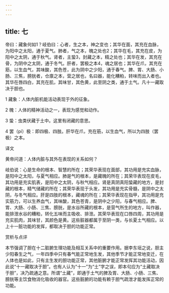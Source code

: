 ```yaml
---
---
---
```

title: 七
---




帝曰：藏象何如1？岐伯曰：心者，生之本，神之变也；其华在面，其充在血脉，为阳中之太阳，通于夏气。肺者，气之本，魄之处也2；其华在毛，其充在皮，为阳中之太阴，通于秋气。肾者，主蛰3，封藏之本，精之处也；其华在发，其充在骨，为阴中之太阴，通于冬气。肝者，罢极之本4，魂之居也；其华在爪，其充在筋，以生血气，其味酸，其色苍，此为阴中之少阳，通于春气。脾、胃、大肠、小肠、三焦，膀胱者，仓廪之本，营之居也，名曰器，能化糟粕，转味而出入者也。其华在唇四白，其充在肌，其味甘，其色黄，此至阴之类，通于土气。凡十一藏取决于胆也。

1 藏象：人体内脏机能活动表现于外的征象。

2 魄：人体的精神活动之一，表现为感觉和动作。

3 蛰：虫类伏藏于土中。这里有闭藏的意思。

4 罢（pí）极：即四极、四肢。肝华在爪，充在筋，以生血气，所以为四肢（罢极）之本。

译文

黄帝问道：人体内脏与其外在表现的关系如何？

岐伯说：心是生命的根本、智慧的所在；其荣华表现在面部，其功用是充实血脉，是阳中之太阳，与夏气相应。肺是气的根本，是藏魄的所在；其荣华表现在皮毛，其功用是充实肌表，是阳中之太阴，与秋气相应。肾是真阴真阳蛰藏的地方，是封藏的根本，精气储藏的所在；其荣华表现于头发，其功用是充实骨髓，是阴中之太阴，与冬气相应。肝是四肢的根本，藏魂的所在；其荣华表现在指甲，其功用是充实筋力，可以生养血气，其味酸，其色苍青，是阴中之少阳，与春气相应。脾、胃、大肠、小肠、三焦、膀胱，是水谷所藏的根本，是营气所生的地方，叫作器，能排泄水谷的糟粕，转化五味而主吸收、排泄。其荣华表现在口唇四周，其功用是充实肌肉，其味甘，其颜色是黄。这些脏器都属于至阴一类，与长夏土气相应。以上十一脏功能的发挥，都取决于胆的功能正常。

赏析与点评

本节强调了胆在十二脏腑生理功能及相互关系中的重要作用。据李东垣之说，胆主少阳春生之气，一年四季中只有春气能正常地生发，其他季节才能正常地变迁，在人体也是如此，只有主生发的胆功能正常，其他脏腑才能正常发挥其功能活动，因此说“十一藏取决于胆”。也有人认为“十一”为“土”字之误，即本句应为“土藏取决于胆”，决乃疏通之意。所谓“土藏”，即通于土气的脾及胃、大肠、小肠、三焦、膀胱等主饮食物消化吸收的器官。这些脏腑的功能有赖于胆气疏泄才能发挥正常的功能。
